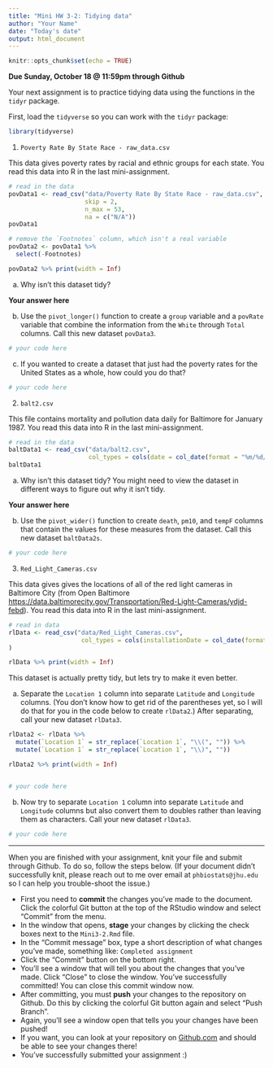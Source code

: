 ```yaml
---
title: "Mini HW 3-2: Tidying data"
author: "Your Name"
date: "Today's date"
output: html_document
---
```


```r
knitr::opts_chunk$set(echo = TRUE)
```

**Due Sunday, October 18 @ 11:59pm through Github**

Your next assignment is to practice tidying data using the functions in the `tidyr` package.

First, load the `tidyverse` so you can work with the `tidyr` package:
```r
library(tidyverse)
```

1. `Poverty Rate By State Race - raw_data.csv`

This data gives poverty rates by racial and ethnic groups for each state.  You read this data into R in the last mini-assignment. 
```r
# read in the data
povData1 <- read_csv("data/Poverty Rate By State Race - raw_data.csv", 
                     skip = 2, 
                     n_max = 53, 
                     na = c("N/A"))
povData1

# remove the `Footnotes` column, which isn't a real variable
povData2 <- povData1 %>%
  select(-Footnotes)

povData2 %>% print(width = Inf)
```

a. Why isn't this dataset tidy?

**Your answer here**

b. Use the `pivot_longer()` function to create a `group` variable and a `povRate` variable that combine the information from the `White` through `Total` columns.  Call this new dataset `povData3`.
```r
# your code here
```

c. If you wanted to create a dataset that just had the poverty rates for the United States as a whole, how could you do that?
```r
# your code here
```


2. `balt2.csv`

This file contains mortality and pollution data daily for Baltimore for January 1987. You read this data into R in the last mini-assignment. 
```r
# read in the data
baltData1 <- read_csv("data/balt2.csv",
                      col_types = cols(date = col_date(format = "%m/%d/%y")))
baltData1
```

a. Why isn't this dataset tidy?  You might need to view the dataset in different ways to figure out why it isn't tidy.

**Your answer here**

b. Use the `pivot_wider()` function to create `death`, `pm10`, and `tempF` columns that contain the values for these measures from the dataset.  Call this new dataset `baltData2s`.
```r
# your code here
```


3. `Red_Light_Cameras.csv`

This data gives gives the locations of all of the red light cameras in Baltimore City (from Open Baltimore [https://data.baltimorecity.gov/Transportation/Red-Light-Cameras/ydjd-febd](website)).  You read this data into R in the last mini-assignment. 
```r
# read in data
rlData <- read_csv("data/Red_Light_Cameras.csv", 
                    col_types = cols(installationDate = col_date(format="%m/%d/%Y"))
)

rlData %>% print(width = Inf)
```

This dataset is actually pretty tidy, but lets try to make it even better.

a. Separate the `Location 1` column into separate `Latitude` and `Longitude` columns.  (You don't know how to get rid of the parentheses yet, so I will do that for you in the code below to create `rlData2`.)  After separating, call your new dataset `rlData3`.

```r
rlData2 <- rlData %>%
  mutate(`Location 1` = str_replace(`Location 1`, "\\(", "")) %>%
  mutate(`Location 1` = str_replace(`Location 1`, "\\)", ""))

rlData2 %>% print(width = Inf)


# your code here

```

b. Now try to separate `Location 1` column into separate `Latitude` and `Longitude` columns but also convert them to doubles rather than leaving them as characters. Call your new dataset `rlData3`.
```r
# your code here
```

___

When you are finished with your assignment, knit your file and submit through Github. To do so, follow the steps below.  (If your document didn't successfully knit, please reach out to me over email at `phbiostats@jhu.edu` so I can help you trouble-shoot the issue.)

* First you need to **commit** the changes you've made to the document.  Click the colorful Git button at the top of the RStudio window and select "Commit" from the menu.
* In the window that opens, **stage** your changes by clicking the check boxes next to the `Mini3-2.Rmd` file.
* In the "Commit message" box, type a short description of what changes you've made, something like: `Completed assignment`
* Click the "Commit" button on the bottom right.
* You'll see a window that will tell you about the changes that you've made.  Click "Close" to close the window.  You've successfully committed! You can close this commit window now.
* After committing, you must **push** your changes to the repository on Github.  Do this by clicking the colorful Git button again and select "Push Branch".  
* Again, you'll see a window open that tells you your changes have been pushed!
* If you want, you can look at your repository on [Github.com](https://github.com/) and should be able to see your changes there!  
* You've successfully submitted your assignment :)


